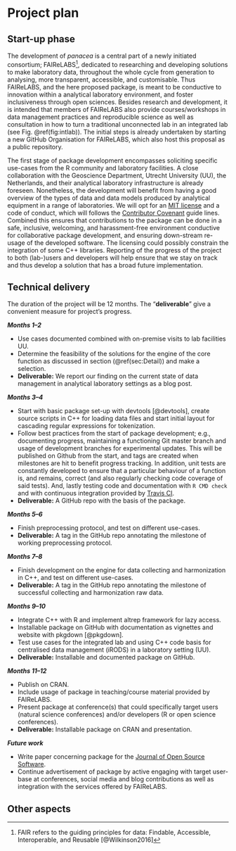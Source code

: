 # Project plan

## Start-up phase

The development of *panacea* is a central part of a newly initiated consortium; FAIReLABS^[FAIR refers to the guiding principles for data: Findable, Accessible, Interoperable, and Reusable [@Wilkinson2016]], dedicated to researching and developing solutions to make laboratory data, throughout the whole cycle from generation to analysing, more transparent, accessible, and customisable. Thus FAIReLABS, and the here proposed package, is meant to be conductive to innovation within a analytical laboratory environment, and foster inclusiveness through open sciences. Besides research and development, it is intended that members of FAIReLABS also provide courses/workshops in data management practices and reproducible science as well as consultation in how to turn a traditional unconnected lab in an integrated lab (see Fig. \@ref(fig:intlab)). The initial steps is already undertaken by starting a new GitHub Organisation for FAIReLABS, which also host this proposal as a public repository.

The first stage of package development encompasses soliciting specific use-cases from the R community and laboratory facilities. A close collaboration with the Geoscience Department, Utrecht University (UU), the Netherlands, and their analytical laboratory infrastructure is already foreseen. Nonetheless, the development will benefit from having a good overview of the types of data and data models produced by analytical equipment in a range of laboratories. We will opt for an [MIT license](https://opensource.org/licenses/MIT) and a code of conduct, which will follows the [Contributor Covenant](https://www.contributor-covenant.org/) guide lines. Combined this ensures that contributions to the package can be done in a safe, inclusive, welcoming, and harassment-free environment conductive for collaborative package development, and ensuring down-stream re-usage of the developed software. The licensing could possibly constrain the integration of some C++ libraries. Reporting of the progress of the project to both (lab-)users and developers will help ensure that we stay on track and thus develop a solution that has a broad future implementation.  


<!--
Covering the planning phase, this section should provide a relatively detailed plan of how work will start on the project. This section is important because projects need to get up and running quickly.


 - [ ] Setting up collaboration platform inc. code for contributors etc.
 - [ ] Licence decisions
 - [ ] Reporting framework
-->


## Technical delivery

The duration of the project will be 12 months. The "**deliverable**" give a convenient measure for project's progress.

***Months 1--2***

- Use cases documented combined with on-premise visits to lab facilities UU.
- Determine the feasibility of the solutions for the engine of the core function as discussed in section (\@ref(sec:Detail)) and make a selection.
<!-- - NLP solution is specifically discussed with experts from [Taxnoic](https://www.taxonic.com/en/) -->
- **Deliverable:** We report our finding on the current state of data management in analytical laboratory settings as a blog post.

***Months 3--4***

- Start with basic package set-up with devtools [@devtools], create source scripts in C++ for loading data files and start initial layout for cascading regular expressions for tokenization.
- Follow best practices from the start of package development; e.g., documenting progress, maintaining a functioning Git master branch and usage of development branches for experimental updates. This will be published on Github from the start, and tags are created when milestones are hit to benefit progress tracking. In addition, unit tests are constantly developed to ensure that a particular behaviour of a function is, and remains, correct (and also regularly checking code coverage of said tests). And, lastly testing code and documentation with `R CMD check` and with continuous integration provided by [Travis CI](https://travis-ci.org/).
- **Deliverable:** A GitHub repo with the basis of the package.

***Months 5--6***

- Finish preprocessing protocol, and test on different use-cases.
- **Deliverable:** A tag in the GitHub repo annotating the milestone of working preprocessing protocol.

***Months 7--8***

- Finish development on the engine for data collecting and harmonization in C++, and test on different use-cases.
- **Deliverable:** A tag in the GitHub repo annotating the milestone of successful collecting and harmonization raw data.

***Months 9--10***

- Integrate C++ with R and implement altrep framework for lazy access.
- Installable package on GitHub with documentation as vignettes and website with pkgdown [@pkgdown].
- Test use cases for the integrated lab and using C++ code basis for centralised data management (iRODS) in a laboratory setting (UU).
- **Deliverable:** Installable and documented package on GitHub.


***Months 11--12***

- Publish on CRAN.
- Include usage of package in teaching/course material provided by FAIReLABS.
- Present package at conference(s) that could specifically target users (natural science conferences) and/or developers (R or open science conferences).
- **Deliverable:** Installable package on CRAN and presentation.

***Future work***

- Write paper concerning package for the [Journal of Open Source Software](https://joss.theoj.org/).
- Continue advertisement of package by active engaging with target user-base at conferences, social media and blog contributions as well as integration with the services offered by FAIReLABS. 

<!--
Covering the actual delivery of the project this section should provide at least a high-level the implementation. 

Including target dates is really important as you need to be committed and the ISC need to have a means of tracking delivery
-->

## Other aspects
<!--
Covering non-technical activities like on-going publicity, paper preparation, discussion groups etc. that might be required to facilitate successful delivery of the project.

 - [ ] Announcement post
 - [ ] Delivery blog post
 - [ ] Twitter
 - [ ] UseR!
 - [ ] ISC meetings
-->
